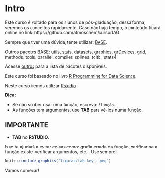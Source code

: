 # Intro {#intro}

Este curso é voltado para os alunos de pós-graduação, dessa forma, veremos os conceitos rapidamente. Caso não haja tempo, o conteúdo ficará online no link: https://github.com/atmoschem/cursorIAG.

Sempre que tiver uma dúvida, tente utilizar: [BASE](http://stat.ethz.ch/R-manual/R-devel/library/base/html/00Index.html).

Outros pacotes BASE: [utils](http://stat.ethz.ch/R-manual/R-devel/library/utils/html/00Index.html), [stats](http://stat.ethz.ch/R-manual/R-devel/library/stats/html/00Index.html), [datasets](http://stat.ethz.ch/R-manual/R-devel/library/datasets/html/00Index.html), [graphics](http://stat.ethz.ch/R-manual/R-devel/library/graphics/html/00Index.html),
[grDevices](https://stat.ethz.ch/R-manual/R-devel/library/grDevices/html/00Index.html), [grid](https://stat.ethz.ch/R-manual/R-devel/library/grid/html/00Index.html), [methods](https://stat.ethz.ch/R-manual/R-devel/library/methods/html/00Index.html), [tools](https://stat.ethz.ch/R-manual/R-devel/library/tools/html/00Index.html), [parallel](https://stat.ethz.ch/R-manual/R-devel/library/parallel/html/00Index.html), [compiler](https://stat.ethz.ch/R-manual/R-devel/library/compiler/html/00Index.html), [splines](https://stat.ethz.ch/R-manual/R-devel/library/splines/html/00Index.html), [tcltk](https://stat.ethz.ch/R-manual/R-devel/library/tcltk/html/00Index.html) , [stats4](https://stat.ethz.ch/R-manual/R-devel/library/stats4/html/00Index.html).


Acesse [outros](https://cran.r-project.org/web/packages/available_packages_by_name.html) para a lista de pacotes disponíveis.

Este curso foi baseado no livro [R Programming for Data Science](https://leanpub.com/rprogramming).

Neste curso iremos utilizar [Rstudio](https://www.rstudio.com/)

**Dica:**

- Se não souber usar uma função, escreva: `?função`.
- As funções tem argumentos, use **TAB** para vê-los numa função.

## IMPORTANTE

- **TAB** no **RSTUDIO**. 

Isso te ajudará a evitar coisas como: grafia errada da função, verificar se a função existe, verificar argumentos, etc... Use sempre!

```r
knitr::include_graphics("figuras/tab-key-.jpeg")
```

Vamos começar!
